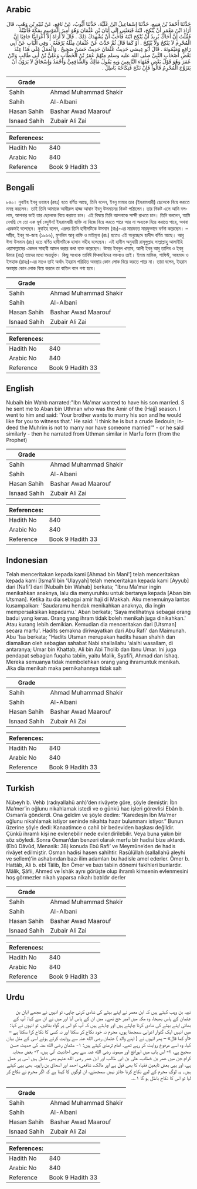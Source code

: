 ## Arabic


<div dir="rtl" lang="ar" style={{fontSize:'larger',backgroundColor:'#f8f9fa',padding:20}}>
حَدَّثَنَا أَحْمَدُ بْنُ مَنِيعٍ، حَدَّثَنَا إِسْمَاعِيلُ ابْنُ عُلَيَّةَ، حَدَّثَنَا أَيُّوبُ، عَنْ نَافِعٍ، عَنْ نُبَيْهِ بْنِ وَهْبٍ، قَالَ أَرَادَ ابْنُ مَعْمَرٍ أَنْ يُنْكِحَ، ابْنَهُ فَبَعَثَنِي إِلَى أَبَانَ بْنِ عُثْمَانَ وَهُوَ أَمِيرُ الْمَوْسِمِ بِمَكَّةَ فَأَتَيْتُهُ فَقُلْتُ إِنَّ أَخَاكَ يُرِيدُ أَنْ يُنْكِحَ ابْنَهُ فَأَحَبَّ أَنْ يُشْهِدَكَ ذَلِكَ ‏.‏ قَالَ لاَ أُرَاهُ إِلاَّ أَعْرَابِيًّا جَافِيًا إِنَّ الْمُحْرِمَ لاَ يَنْكِحُ وَلاَ يُنْكِحُ ‏.‏ أَوْ كَمَا قَالَ ثُمَّ حَدَّثَ عَنْ عُثْمَانَ مِثْلَهُ يَرْفَعُهُ ‏.‏ وَفِي الْبَابِ عَنْ أَبِي رَافِعٍ وَمَيْمُونَةَ ‏.‏ قَالَ أَبُو عِيسَى حَدِيثُ عُثْمَانَ حَدِيثٌ حَسَنٌ صَحِيحٌ ‏.‏ وَالْعَمَلُ عَلَى هَذَا عِنْدَ بَعْضِ أَصْحَابِ النَّبِيِّ صلى الله عليه وسلم مِنْهُمْ عُمَرُ بْنُ الْخَطَّابِ وَعَلِيُّ بْنُ أَبِي طَالِبٍ وَابْنُ عُمَرَ وَهُوَ قَوْلُ بَعْضِ فُقَهَاءِ التَّابِعِينَ وَبِهِ يَقُولُ مَالِكٌ وَالشَّافِعِيُّ وَأَحْمَدُ وَإِسْحَاقُ لاَ يَرَوْنَ أَنْ يَتَزَوَّجَ الْمُحْرِمُ قَالُوا فَإِنْ نَكَحَ فَنِكَاحُهُ بَاطِلٌ ‏.‏
</div>
<div style={{backgroundColor:'#f8f9fa',padding:20, marginBottom: 10}}><table> <thead> <tr> <th>Grade</th> <th></th> </tr> </thead> <tbody> <tr><td>Sahih</td><td>Ahmad Muhammad Shakir</td></tr><tr><td>Sahih</td><td>Al-Albani</td></tr><tr><td>Hasan Sahih</td><td>Bashar Awad Maarouf</td></tr><tr><td>Isnaad Sahih</td><td>Zubair Ali Zai</td></tr></tbody></table><table> <thead> <tr> <th>References:</th> <th></th> </tr> </thead> <tbody><tr><td>Hadith No</td><td>840</td></tr><tr><td>Arabic No</td><td>840</td></tr><tr><td>Reference</td><td>Book 9 Hadith 33</td></tr></tbody></table></div>

## Bengali


<div dir="ltr" lang="bn" style={{fontSize:'larger',backgroundColor:'#f8f9fa',padding:20}}>
৮৪০। নুবাইহ ইবনু ওয়াহব (রহঃ) হতে বর্ণিত আছে, তিনি বলেন, ইবনু মামার তার (ইহরামধারী) ছেলেকে বিয়ে করাতে মনস্থ করলেন। তাই তিনি আমাকে আমীরুল হাজ্জ আবান ইবনু উসমানের নিকট পাঠালেন। তার নিকট এসে আমি বললাম, আপনার ভাই তার ছেলেকে বিয়ে করাতে চান। এই বিষয়ে তিনি আপনাকে সাক্ষী রাখতে চান। তিনি বললেন, আমি দেখছি সে তো এক মূৰ্খ বেদুঈন! ইহরামধারী ব্যক্তি না নিজে বিয়ে করতে পারে আর না অন্যকে বিয়ে করাতে পারে, অথবা এরকমই বলেছেন। নুবাইহ বলেন, এরপর তিনি হাদীসটিকে উসমান (রাঃ)-এর মারফতে মারফুভাবে বর্ণনা করেছেন। – সহীহ, ইবনু মা-জাহ (১৯৬৬), মুসলিম আবু রাফি ও মাইমূনা (রাঃ) হতেও এই অনুচ্ছেদে হাদীস বর্ণিত আছে। আবু ঈসা উসমান (রাঃ) হতে বর্ণিত হাদীসটিকে হাসান সহীহ বলেছেন। এই হাদীস অনুযায়ী রাসূলুল্লাহ সাল্লাল্লাহু আলাইহি ওয়াসাল্লামের একদল সাহাবী আমল করার কথা ব্যক্ত করেছেন। উমার ইবনুল খাত্তাব, আলী ইবনু আবু তালিব ও ইবনু উমার (রাঃ) তাদের মধ্যে অন্তর্ভুক্ত। কিছু সংখ্যক তাবিঈ ফিকহবিদের বক্তব্যও তাই। ইমাম মালিক, শাফিঈ, আহমাদ ও ইসহাক (রাহঃ)-এর মতও তাই অর্থাৎ ইহরাম পরিহিত অবস্থায় কোন লোক বিয়ে করতে পারে না। তারা বলেন, ইহরাম অবস্থায় কোন লোক বিয়ে করলে তা বাতিল বলে গণ্য হবে।
</div>
<div style={{backgroundColor:'#f8f9fa',padding:20, marginBottom: 10}}><table> <thead> <tr> <th>Grade</th> <th></th> </tr> </thead> <tbody> <tr><td>Sahih</td><td>Ahmad Muhammad Shakir</td></tr><tr><td>Sahih</td><td>Al-Albani</td></tr><tr><td>Hasan Sahih</td><td>Bashar Awad Maarouf</td></tr><tr><td>Isnaad Sahih</td><td>Zubair Ali Zai</td></tr></tbody></table><table> <thead> <tr> <th>References:</th> <th></th> </tr> </thead> <tbody><tr><td>Hadith No</td><td>840</td></tr><tr><td>Arabic No</td><td>840</td></tr><tr><td>Reference</td><td>Book 9 Hadith 33</td></tr></tbody></table></div>

## English


<div dir="ltr" lang="en" style={{fontSize:'larger',backgroundColor:'#f8f9fa',padding:20}}>
Nubaih bin Wahb narrated:"Ibn Ma'mar wanted to have his son married. S he sent me to Aban bin Uthman who was the Amir of the (Hajj) season. I went to him and said: 'Your brother wants to marry his son and he would like for you to witness that.' He said: 'I think he is but a crude Bedouin; indeed the Muhrim is not to marry nor have someone married'" - or he said similarly - then he narrated from Uthman similar in Marfu form (from the Prophet)
</div>
<div style={{backgroundColor:'#f8f9fa',padding:20, marginBottom: 10}}><table> <thead> <tr> <th>Grade</th> <th></th> </tr> </thead> <tbody> <tr><td>Sahih</td><td>Ahmad Muhammad Shakir</td></tr><tr><td>Sahih</td><td>Al-Albani</td></tr><tr><td>Hasan Sahih</td><td>Bashar Awad Maarouf</td></tr><tr><td>Isnaad Sahih</td><td>Zubair Ali Zai</td></tr></tbody></table><table> <thead> <tr> <th>References:</th> <th></th> </tr> </thead> <tbody><tr><td>Hadith No</td><td>840</td></tr><tr><td>Arabic No</td><td>840</td></tr><tr><td>Reference</td><td>Book 9 Hadith 33</td></tr></tbody></table></div>

## Indonesian


<div dir="ltr" lang="id" style={{fontSize:'larger',backgroundColor:'#f8f9fa',padding:20}}>
Telah menceritakan kepada kami [Ahmad bin Mani'] telah menceritakan kepada kami [Isma'il bin 'Ulayyah] telah menceritakan kepada kami [Ayyub] dari [Nafi'] dari [Nubaih bin Wahab] berkata; "Ibnu Ma'mar ingin menikahkan anaknya, lalu dia menyuruhku untuk bertanya kepada [Aban bin Utsman]. Ketika itu dia sebagai amir haji di Makkah. Aku menemuinya lantas kusampaikan: 'Saudaramu hendak menikahkan anaknya, dia ingin mempersaksikan kepadamu.' Aban berkata; 'Saya melihatnya sebagai orang badui yang keras. Orang yang ihram tidak boleh menikah juga dinikahkan.' Atau kurang lebih demikian. Kemudian dia menceritakan dari [Utsman] secara marfu'. Hadits semakna diriwayatkan dari Abu Rafi' dan Maimunah. Abu 'Isa berkata; "Hadits Utsman merupakan hadits hasan shahih dan diamalkan oleh sebagian sahabat Nabi shallallahu 'alaihi wasallam, di antaranya; Umar bin Khattab, Ali bin Abi Tholib dan Ibnu Umar. Ini juga pendapat sebagian fuqaha tabiin, yaitu Malik, Syafi'i, Ahmad dan Ishaq. Mereka semuanya tidak membolehkan orang yang ihramuntuk menikah. Jika dia menikah maka pernikahannya tidak sah
</div>
<div style={{backgroundColor:'#f8f9fa',padding:20, marginBottom: 10}}><table> <thead> <tr> <th>Grade</th> <th></th> </tr> </thead> <tbody> <tr><td>Sahih</td><td>Ahmad Muhammad Shakir</td></tr><tr><td>Sahih</td><td>Al-Albani</td></tr><tr><td>Hasan Sahih</td><td>Bashar Awad Maarouf</td></tr><tr><td>Isnaad Sahih</td><td>Zubair Ali Zai</td></tr></tbody></table><table> <thead> <tr> <th>References:</th> <th></th> </tr> </thead> <tbody><tr><td>Hadith No</td><td>840</td></tr><tr><td>Arabic No</td><td>840</td></tr><tr><td>Reference</td><td>Book 9 Hadith 33</td></tr></tbody></table></div>

## Turkish


<div dir="ltr" lang="tr" style={{fontSize:'larger',backgroundColor:'#f8f9fa',padding:20}}>
Nübeyh b. Vehb (radıyallahü anh)’den rivâyete göre, şöyle demiştir: İbn Ma’mer’in oğlunu nikahlamak istedi ve o günkü hac işleri görevlisi Ebân b. Osman’a gönderdi. Ona geldim ve şöyle dedim: “Karedeşin İbn Ma’mer oğlunu nikahlamak istiyor seninde nikahta hazır bulunmanı istiyor.” Bunun üzerine şöyle dedi: Kanaatimce o cahil bir bedeviden başkası değildir. Çünkü ihramlı kişi ne evlenebilir nede evlendirilebilir. Veya buna yakın bir söz söyledi. Sonra Osman’dan benzeri olarak merfu bir hadisi bize aktardı. (Ebû Dâvûd, Menasik: 38) konuda Ebû Rafi’ ve Meymûne’den de hadis rivâyet edilmiştir. Osman hadisi hasen sahihtir. Rasûlüllah (sallallahü aleyhi ve sellem)’in ashabından bazı ilim adamları bu hadisle amel ederler. Ömer b. Hattâb, Ali b. ebî Tâlib, İbn Ömer ve bazı tabiin dönemi fakihleri bunlardır. Mâlik, Şâfii, Ahmed ve İshâk aynı görüşte olup ihramlı kimsenin evlenmesini hoş görmezler nikah yaparsa nikahı batıldır derler
</div>
<div style={{backgroundColor:'#f8f9fa',padding:20, marginBottom: 10}}><table> <thead> <tr> <th>Grade</th> <th></th> </tr> </thead> <tbody> <tr><td>Sahih</td><td>Ahmad Muhammad Shakir</td></tr><tr><td>Sahih</td><td>Al-Albani</td></tr><tr><td>Hasan Sahih</td><td>Bashar Awad Maarouf</td></tr><tr><td>Isnaad Sahih</td><td>Zubair Ali Zai</td></tr></tbody></table><table> <thead> <tr> <th>References:</th> <th></th> </tr> </thead> <tbody><tr><td>Hadith No</td><td>840</td></tr><tr><td>Arabic No</td><td>840</td></tr><tr><td>Reference</td><td>Book 9 Hadith 33</td></tr></tbody></table></div>

## Urdu


<div dir="rtl" lang="ur" style={{fontSize:'larger',backgroundColor:'#f8f9fa',padding:20}}>
نبیہ بن وہب کہتے ہیں کہ ابن معمر نے اپنے بیٹے کی شادی کرنی چاہی، تو انہوں نے مجھے ابان بن عثمان کے پاس بھیجا، وہ مکہ میں امیر حج تھے۔ میں ان کے پاس آیا اور میں نے ان سے کہا: آپ کے بھائی اپنے بیٹے کی شادی کرنا چاہتے ہیں اور چاہتے ہیں کہ آپ کو اس پر گواہ بنائیں، تو انہوں نے کہا: میں انہیں ایک گنوار اعرابی سمجھتا ہوں، محرم نہ خود نکاح کر سکتا اور نہ کسی کا نکاح کرا سکتا ہے – «أو كما قال» – پھر انہوں نے ( اپنے والد ) عثمان رضی الله عنہ سے روایت کرتے ہوئے اسی کے مثل بیان کیا، وہ اسے مرفوع روایت کر رہے تھے۔ امام ترمذی کہتے ہیں: ۱- عثمان رضی الله عنہ کی حدیث حسن صحیح ہے، ۲- اس باب میں ابورافع اور میمونہ رضی الله عنہ سے بھی احادیث آئی ہیں، ۳- بعض صحابہ کرام جن میں عمر بن خطاب، علی بن ابی طالب اور ابن عمر رضی الله عنہم بھی شامل ہیں اسی پر عمل ہے، اور یہی بعض تابعین فقہاء کا بھی قول ہے اور مالک، شافعی، احمد اور اسحاق بن راہویہ بھی یہی کہتے ہیں۔ یہ لوگ محرم کے لیے نکاح کرنا جائز نہیں سمجھتے، ان لوگوں کا کہنا ہے کہ اگر محرم نے نکاح کر لیا تو اس کا نکاح باطل ہو گا ۱؎۔
</div>
<div style={{backgroundColor:'#f8f9fa',padding:20, marginBottom: 10}}><table> <thead> <tr> <th>Grade</th> <th></th> </tr> </thead> <tbody> <tr><td>Sahih</td><td>Ahmad Muhammad Shakir</td></tr><tr><td>Sahih</td><td>Al-Albani</td></tr><tr><td>Hasan Sahih</td><td>Bashar Awad Maarouf</td></tr><tr><td>Isnaad Sahih</td><td>Zubair Ali Zai</td></tr></tbody></table><table> <thead> <tr> <th>References:</th> <th></th> </tr> </thead> <tbody><tr><td>Hadith No</td><td>840</td></tr><tr><td>Arabic No</td><td>840</td></tr><tr><td>Reference</td><td>Book 9 Hadith 33</td></tr></tbody></table></div>